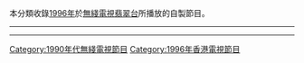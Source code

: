 本分類收錄[[1996年|1996年]]於[[無綫電視|無綫電視]][[翡翠台|翡翠台]]所播放的自製節目。

----

{{cat year nav
| year = 1996
| cat = 無綫電視節目
| sortkey = 無綫電視節目
| article = 無綫電視節目
| in = 
}}
----

[[Category:1990年代無綫電視節目|Category:1990年代無綫電視節目]]
[[Category:1996年香港電視節目|Category:1996年香港電視節目]]